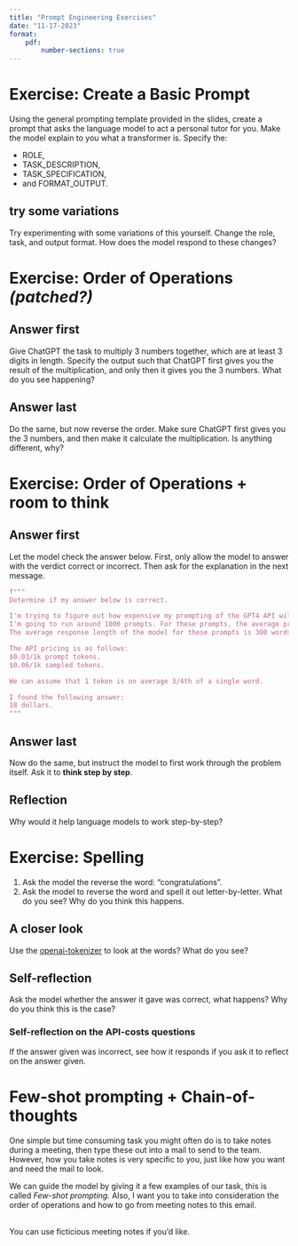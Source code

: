 ```yaml
---
title: "Prompt Engineering Exercises" 
date: "11-17-2023"
format: 
    pdf:
        number-sections: true
---
```


# Exercise: Create a Basic Prompt 
Using the general prompting template provided in the slides, create a prompt that asks the language model to act a personal tutor for you. Make the model explain to you what a transformer is. Specify the:

- ROLE, 
- TASK_DESCRIPTION,
- TASK_SPECIFICATION,
- and FORMAT_OUTPUT.

## try some variations
Try experimenting with some variations of this yourself. Change the role, task, and output format. How does the model respond to these changes? 

# Exercise: Order of Operations *(patched?)*
## Answer first
Give ChatGPT the task to multiply 3 numbers together, which are at least 3 digits in length.
Specify the output such that ChatGPT first gives you the result of the multiplication, and only then it gives you the 3 numbers.
What do you see happening?

## Answer last
Do the same, but now reverse the order. Make sure ChatGPT first gives you the 3 numbers, and then make it calculate the multiplication. Is anything different, why?

# Exercise: Order of Operations + room to think
## Answer first
Let the model check the answer below. First, only allow the model to answer with the verdict correct or incorrect. Then ask for the explanation in the next message.
```python
f"""
Determine if my answer below is correct.

I'm trying to figure out how expensive my prompting of the GPT4 API will be in total.
I'm going to run around 1000 prompts. For these prompts, the average prompt-lengt is 250 words.
The average response length of the model for these prompts is 300 words. 

The API pricing is as follows:
$0.03/1k prompt tokens.
$0.06/1k sampled tokens.

We can assume that 1 token is on average 3/4th of a single word. 

I found the following answer:
18 dollars.
"""
```

## Answer last
Now do the same, but instruct the model to first work through the problem itself. Ask it to **think step by step**.

## Reflection
Why would it help language models to work step-by-step?

# Exercise: Spelling
1. Ask the model the reverse the word: "congratulations".
2. Ask the model to reverse the word and spell it out letter-by-letter.
What do you see? Why do you think this happens.

## A closer look
Use the [openai-tokenizer](https://platform.openai.com/tokenizer) to look at the words? What do you see?

## Self-reflection
Ask the model whether the answer it gave was correct, what happens? Why do you think this is the case?

### Self-reflection on the API-costs questions
If the answer given was incorrect, see how it responds if you ask it to reflect on the answer given.

# Few-shot prompting + Chain-of-thoughts
One simple but time consuming task you might often do is to take notes during a meeting, then type these out into a mail to send to the team. However, how you take notes is very specific to you, just like how you want and need the mail to look.

We can guide the model by giving it a few examples of our task, this is called *Few-shot prompting.* Also, I want you to take into consideration the order of operations and how to go from meeting notes to this email. 

**\textcolor{red}{Please don't send any private or proprietary information to third parties.}**\
You can use ficticious meeting notes if you'd like. 

